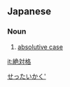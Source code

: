 ==Japanese==
{{ja-kanjitab|ぜつ|k1=ぜっ|たい|かく|yomi=on}}

===Noun===
{{ja-noun|ぜったいかく}}

# {{lb|ja|grammar}} [[absolutive case]]

[[Category:ja:Grammar|せったいかく']]

[[it:絶対格]]